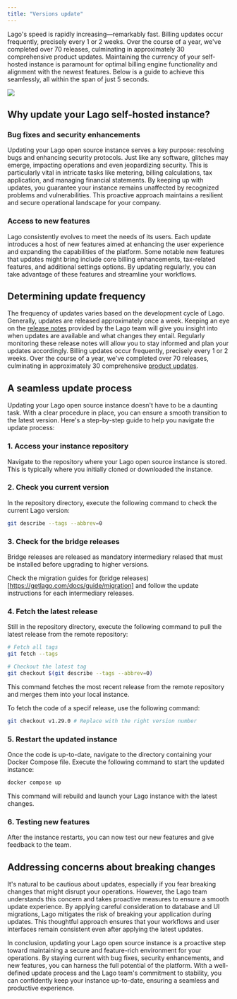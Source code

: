 ```yaml
---
title: "Versions update"
---
```


Lago's speed is rapidly increasing—remarkably fast. Billing updates occur frequently, precisely every 1 or 2 weeks. Over the course of a year, we've completed over 70 releases, culminating in approximately 30 comprehensive product updates. Maintaining the currency of your self-hosted instance is paramount for optimal billing engine functionality and alignment with the newest features. Below is a guide to achieve this seamlessly, all within the span of just 5 seconds.

<Frame type="glass">
  <img src="/guide/images/updates.png" />
</Frame>

## Why update your Lago self-hosted instance?

### Bug fixes and security enhancements
Updating your Lago open source instance serves a key purpose: resolving bugs and enhancing security protocols.
Just like any software, glitches may emerge, impacting operations and even jeopardizing security.
This is particularly vital in intricate tasks like metering, billing calculations, tax application, and managing financial statements.
By keeping up with updates, you guarantee your instance remains unaffected by recognized problems and vulnerabilities.
This proactive approach maintains a resilient and secure operational landscape for your company.

### Access to new features
Lago consistently evolves to meet the needs of its users. Each update introduces a host of new features aimed at enhancing the user
experience and expanding the capabilities of the platform. Some notable new features that updates might bring include core billing
enhancements, tax-related features, and additional settings options. By updating regularly, you can take advantage of these features and
streamline your workflows.

## Determining update frequency
The frequency of updates varies based on the development cycle of Lago. Generally, updates are released approximately once a week.
Keeping an eye on the [release notes](https://github.com/getlago/lago/releases) provided by the Lago team will give you insight into when updates are available and what changes they
entail. Regularly monitoring these release notes will allow you to stay informed and plan your updates accordingly. Billing updates occur
frequently, precisely every 1 or 2 weeks. Over the course of a year, we've completed over 70 releases, culminating in approximately
30 comprehensive [product updates](https://www.getlago.com/changelog).

## A seamless update process
Updating your Lago open source instance doesn't have to be a daunting task. With a clear procedure in place, you can ensure
a smooth transition to the latest version. Here's a step-by-step guide to help you navigate the update process:

### 1. Access your instance repository
Navigate to the repository where your Lago open source instance is stored. This is typically where you initially cloned or
downloaded the instance.

### 2. Check you current version
In the repository directory, execute the following command to check the current Lago version:

```bash
git describe --tags --abbrev=0
```

### 3. Check for the bridge releases

<Note>
  Bridge releases are released as mandatory intermediary relased that must be installed before upgrading to higher versions.
</Note>

Check the migration guides for (bridge releases)[https://getlago.com/docs/guide/migration] and follow the update instructions for each intermediary releases.

### 4. Fetch the latest release
Still in the repository directory, execute the following command to pull the latest release from the remote repository:

```bash
# Fetch all tags
git fetch --tags

# Checkout the latest tag
git checkout $(git describe --tags --abbrev=0)
```

This command fetches the most recent release from the remote repository and merges them into your local instance.

<Note>
  To fetch the code of a specif release, use the following command:

  ```bash
  git checkout v1.29.0 # Replace with the right version number
  ```
</Note>

### 5. Restart the updated instance
Once the code is up-to-date, navigate to the directory containing your Docker Compose file.
Execute the following command to start the updated instance:

```bash
docker compose up
```

This command will rebuild and launch your Lago instance with the latest changes.

### 6. Testing new features
After the instance restarts, you can now test our new features and give feedback to the team.

## Addressing concerns about breaking changes
It's natural to be cautious about updates, especially if you fear breaking changes that might disrupt your operations. However, the Lago team understands this concern and takes proactive measures to ensure a smooth update experience. By applying careful consideration to database and UI migrations, Lago mitigates the risk of breaking your application during updates. This thoughtful approach ensures that your workflows and user interfaces remain consistent even after applying the latest updates.

In conclusion, updating your Lago open source instance is a proactive step toward maintaining a secure and feature-rich environment for your operations. By staying current with bug fixes, security enhancements, and new features, you can harness the full potential of the platform. With a well-defined update process and the Lago team's commitment to stability, you can confidently keep your instance up-to-date, ensuring a seamless and productive experience.
